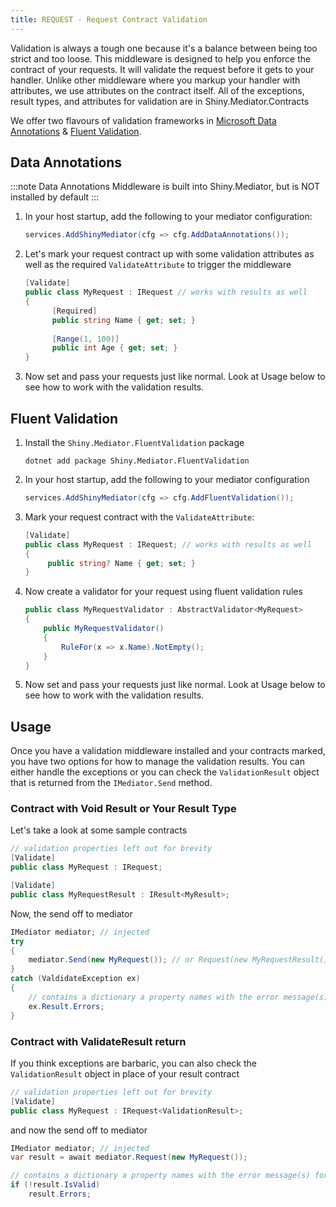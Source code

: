```yaml
---
title: REQUEST - Request Contract Validation
---
```


Validation is always a tough one because it's a balance between being too strict and too loose.  This middleware is designed to help you enforce the contract of your requests.  It will validate the request before it gets to your handler.
Unlike other middleware where you markup your handler with attributes, we use attributes on the contract itself.  All of the exceptions, result types, and attributes for validation are in Shiny.Mediator.Contracts  

We offer two flavours of validation frameworks in [Microsoft Data Annotations](https://learn.microsoft.com/en-us/aspnet/core/tutorials/razor-pages/validation?view=aspnetcore-8.0&tabs=visual-studio) & [Fluent Validation](https://docs.fluentvalidation.net/en/latest/).


## Data Annotations

:::note
Data Annotations Middleware is built into Shiny.Mediator, but is NOT installed by default
:::

1. In your host startup, add the following to your mediator configuration:

   ```csharp 
   services.AddShinyMediator(cfg => cfg.AddDataAnnotations());
   ```

2. Let's mark your request contract up with some validation attributes as well as the required `ValidateAttribute` to trigger the middleware

   ```csharp
   [Validate]
   public class MyRequest : IRequest // works with results as well
   {
         [Required]
         public string Name { get; set; }
    
         [Range(1, 100)]
         public int Age { get; set; }
   }
   ```

3. Now set and pass your requests just like normal.  Look at Usage below to see how to work with the validation results.

## Fluent Validation

1. Install the `Shiny.Mediator.FluentValidation` package <NugetBadge name="Shiny.Mediator.FluentValidation" label="Shiny.Mediator.FluentValidation" />

   ```shell
   dotnet add package Shiny.Mediator.FluentValidation
   ```

2. In your host startup, add the following to your mediator configuration

   ```csharp 
   services.AddShinyMediator(cfg => cfg.AddFluentValidation());
   ```

3. Mark your request contract with the `ValidateAttribute`:

   ```csharp
   [Validate]
   public class MyRequest : IRequest; // works with results as well
   {
        public string? Name { get; set; }
   }
   ```

4. Now create a validator for your request using fluent validation rules

   ```csharp
   public class MyRequestValidator : AbstractValidator<MyRequest>
   {
       public MyRequestValidator()
       {
           RuleFor(x => x.Name).NotEmpty();
       }
   }
   ```

5. Now set and pass your requests just like normal.  Look at Usage below to see how to work with the validation results.


## Usage

Once you have a validation middleware installed and your contracts marked, you have two options for how to manage the validation results.  You can either handle the exceptions or you can check the `ValidationResult` object that is returned from the `IMediator.Send` method.

### Contract with Void Result or Your Result Type

Let's take a look at some sample contracts

```csharp
// validation properties left out for brevity
[Validate]
public class MyRequest : IRequest; 

[Validate]
public class MyRequestResult : IResult<MyResult>;
```

Now, the send off to mediator

```csharp
IMediator mediator; // injected
try
{
    mediator.Send(new MyRequest()); // or Request(new MyRequestResult());
}
catch (ValdidateException ex) 
{
    // contains a dictionary a property names with the error message(s) for each property
    ex.Result.Errors;
}
```


### Contract with ValidateResult return

If you think exceptions are barbaric, you can also check the `ValidationResult` object in place of your result contract

```csharp
// validation properties left out for brevity
[Validate]
public class MyRequest : IRequest<ValidationResult>;
```

and now the send off to mediator

```csharp
IMediator mediator; // injected
var result = await mediator.Request(new MyRequest());

// contains a dictionary a property names with the error message(s) for each property
if (!result.IsValid)
    result.Errors;

```